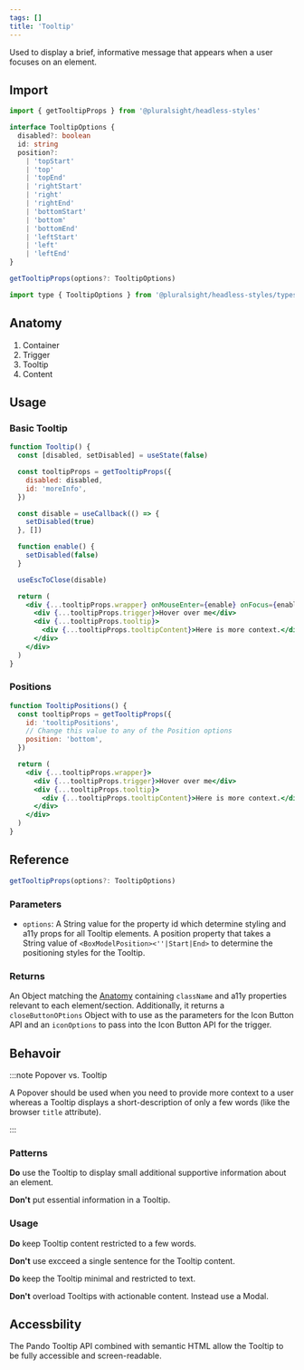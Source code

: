 ```yaml
---
tags: []
title: 'Tooltip'
---
```



<p className="size-xxl">
  Used to display a brief, informative message that appears when a user focuses
  on an element.
</p>

<DocsLinkBar
  github="https://github.com/pluralsight/pando/tree/main/packages/headless-styles/src/components/Tooltip"
  figma="https://www.figma.com/file/ZmH4XsZS5WnKeo28ylM5x1/Pando-UI-kit-(Web)?node-id=1214%3A50560&t=YLA3FBYLefNvfeuf-0"
/>

## Import

```javascript
import { getTooltipProps } from '@pluralsight/headless-styles'
```

```typescript
interface TooltipOptions {
  disabled?: boolean
  id: string
  position?:
    | 'topStart'
    | 'top'
    | 'topEnd'
    | 'rightStart'
    | 'right'
    | 'rightEnd'
    | 'bottomStart'
    | 'bottom'
    | 'bottomEnd'
    | 'leftStart'
    | 'left'
    | 'leftEnd'
}

getTooltipProps(options?: TooltipOptions)
```

```javascript
import type { TooltipOptions } from '@pluralsight/headless-styles/types'
```

## Anatomy

1. Container
2. Trigger
3. Tooltip
4. Content

## Usage

### Basic Tooltip

```jsx live
function Tooltip() {
  const [disabled, setDisabled] = useState(false)

  const tooltipProps = getTooltipProps({
    disabled: disabled,
    id: 'moreInfo',
  })

  const disable = useCallback(() => {
    setDisabled(true)
  }, [])

  function enable() {
    setDisabled(false)
  }

  useEscToClose(disable)

  return (
    <div {...tooltipProps.wrapper} onMouseEnter={enable} onFocus={enable}>
      <div {...tooltipProps.trigger}>Hover over me</div>
      <div {...tooltipProps.tooltip}>
        <div {...tooltipProps.tooltipContent}>Here is more context.</div>
      </div>
    </div>
  )
}
```

### Positions

```jsx live
function TooltipPositions() {
  const tooltipProps = getTooltipProps({
    id: 'tooltipPositions',
    // Change this value to any of the Position options
    position: 'bottom',
  })

  return (
    <div {...tooltipProps.wrapper}>
      <div {...tooltipProps.trigger}>Hover over me</div>
      <div {...tooltipProps.tooltip}>
        <div {...tooltipProps.tooltipContent}>Here is more context.</div>
      </div>
    </div>
  )
}
```

## Reference

```typescript
getTooltipProps(options?: TooltipOptions)
```

### Parameters

- `options`: A String value for the property id which determine styling and a11y props for all Tooltip elements. A position property that takes a String value of `<BoxModelPosition><''|Start|End>` to determine the positioning styles for the Tooltip.

### Returns

An Object matching the [Anatomy](#anatomy) containing `className` and a11y properties relevant to each element/section. Additionally, it returns a `closeButtonOPtions` Object with to use as the parameters for the Icon Button API and an `iconOptions` to pass into the Icon Button API for the trigger.

## Behavoir

:::note Popover vs. Tooltip

A Popover should be used when you need to provide more context to a user whereas a Tooltip displays a short-description of only a few words (like the browser `title` attribute).

:::

### Patterns

**Do** use the Tooltip to display small additional supportive information about an element.

**Don't** put essential information in a Tooltip.

### Usage

**Do** keep Tooltip content restricted to a few words.

**Don't** use excceed a single sentence for the Tooltip content.

**Do** keep the Tooltip minimal and restricted to text.

**Don't** overload Tooltips with actionable content. Instead use a Modal.

## Accessbility

The Pando Tooltip API combined with semantic HTML allow the Tooltip to be fully accessible and screen-readable.
